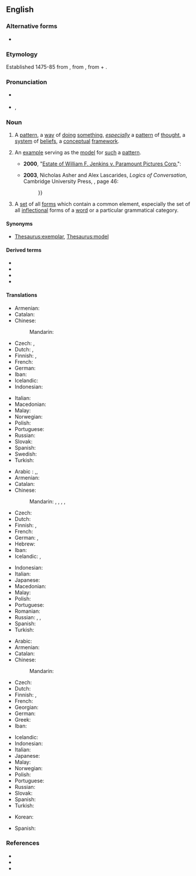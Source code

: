 ==English==
{{was wotd|2006|June|13}}

===Alternative forms===
* {{l|en|paradigma}} {{qualifier|archaic}}

===Etymology===
{{PIE root|en|deyḱ}}
Established 1475-85 from {{etyl|LL.|en}} {{m|la|paradīgma}}, from {{etyl|grc|en}} {{m|grc|παράδειγμα||pattern}}, from {{m|grc|παραδείκνυμι||I [[show]] [beside] or [[compare]]}} + {{m|grc|-μα||''[[form]]ing [[noun]]s [[concerning]] the [[result]]s of [[action]]s''}}.

===Pronunciation===
* {{a|UK}} {{IPA|/ˈpæɹ.ə.daɪm/|lang=en}}
* {{a|US}} {{enPR|ˈpär.ə.dīm}}, {{IPA|/ˈpæɹ.ə.daɪm/|/ˈpɛɹ.ə.daɪm/|/ˈpeɪɹ.ə.daɪm/|lang=en}}
*: {{a|Mary-marry-merry}} {{audio|en-us-paradigm.ogg|Audio (US)|lang=en}}

===Noun===
{{en-noun}}

# A [[pattern]], a [[way]] of [[doing]] [[something]], ''[[especially]]'' {{lb|en|now|_|often|_|pejorative}} a [[pattern]] of [[thought]], a [[system]] of [[belief]]s, a [[conceptual]] [[framework]].
#: {{syn|en|model|worldview}}
#: {{ux|en|Thomas Kuhn's landmark “The Structure of Scientific Revolutions” got people talking about '''paradigm''' shifts, to the point the word itself now suggests an incomplete or biased perspective.}}
# An [[example]] serving as the [[model]] for [[such]] a [[pattern]].
#: {{syn|en|template|exemplar|posterboy}}
#* '''2000''', "[[s:Estate of William F. Jenkins v. Paramount Pictures Corp.|Estate of William F. Jenkins v. Paramount Pictures Corp.]]":
#*: {{quote|en|According to the Fourth Circuit, “Coca-Cola” is “the '''paradigm''' of a descriptive mark that has acquired secondary meaning”.}}
#* '''2003''', Nicholas Asher and Alex Lascarides, ''Logics of Conversation'', Cambridge University Press, {{ISBN|0 521 65058 5}}, page 46:
#*: {{quote|en|DRT is a '''paradigm''' example of a dynamic semantic theory, {{...}}}}
# {{lb|en|linguistics}} A [[set]] of all [[form]]s which contain a common element, especially the set of all [[inflection]]al forms of a [[word]] or a particular grammatical category.
#: {{ux|en|The '''paradigm''' of "go" is "go, went, gone."}}

====Synonyms====
* {{sense|exemplar}} [[Thesaurus:exemplar]], [[Thesaurus:model]]

====Derived terms====
* {{l|en|morphoparadigm}}
* {{l|en|paradigmatic}}
* {{l|en|paradigm shift}}
* {{l|en|paradigmaticism}}

====Translations====
{{trans-top|way of viewing reality}}
* Armenian: {{t+|hy|հարացույց}}
* Catalan: {{t+|ca|paradigma|m}}
* Chinese:
*: Mandarin: {{t+check|cmn|模式|tr=móshì|sc=Hani}}
* Czech: {{t+|cs|paradigma|n}}, {{t+|cs|pojetí|n}}
* Dutch: {{t+|nl|paradigma|n}}, {{t|nl|denkkader|n}}
* Finnish: {{t+|fi|paradigma}}, {{t+|fi|maailmankatsomus}}
* French: {{t+|fr|paradigme|m}}
* German: {{t+|de|Paradigma|n}}
* Iban: {{t|iba|paradigma}}
* Icelandic: {{t+|is|hugarfar|n}}
* Indonesian: {{t+|id|paradigma}}
{{trans-mid}}
* Italian: {{t+|it|paradigma|m}}
* Macedonian: {{t|mk|парадигма|f|tr=paradígma}}
* Malay: {{t|ms|paradigma}}
* Norwegian: {{t+|no|paradigme|n}}
* Polish: {{t+|pl|paradygmat|m}}
* Portuguese: {{t+|pt|paradigma|m}}
* Russian: {{t+|ru|паради́гма|f}}
* Slovak: {{t|sk|paradigma|f}}
* Spanish: {{t+|es|paradigma}}
* Swedish: {{t+|sv|paradigm|n}}
* Turkish: {{t+|tr|paradigma}}
{{trans-bottom}}

{{trans-top|example serving as a model or pattern}}
* Arabic : {{t|ar|نُموذج}},{{t|ar|مِثَال}},{{t+|ar|آيَة}}
* Armenian: {{t+|hy|հարացույց}}
* Catalan: {{t+|ca|paradigma|m}}
* Chinese:
*: Mandarin: {{t+|cmn|範例|sc=Hani}}, {{t+|cmn|范例|tr=fànlì|sc=Hani}}, {{t+|cmn|模範|sc=Hani}}, {{t+|cmn|模范|tr=mófàn|sc=Hani}},{{t+|cmn|典范}}
* Czech: {{t+|cs|paradigma|n}}
* Dutch: {{t+|nl|paradigma|n}}
* Finnish: {{t+|fi|paradigma}}, {{t|fi|ajatusmalli}}
* French: {{t+|fr|paradigme|m}}
* German: {{t+|de|Beispiel|n}}, {{t+|de|Musterbeispiel|n}}
* Hebrew: {{t|he|פאראדיגמה|f|tr=paradigma}}
* Iban: {{t|iba|paradigma}}
* Icelandic: {{t+|is|fyrirmynd|f}}, {{t|is|viðmið|n}}
{{trans-mid}}
* Indonesian: {{t+|id|paradigma}}
* Italian: {{t+|it|paradigma|m}}
* Japanese: {{t+|ja|模範|tr=もはん, mohan}}
* Macedonian: {{t|mk|парадигма|f|tr=paradígma}}
* Malay: {{t|ms|paradigma}}
* Polish: {{t+|pl|paradygmat|m}}
* Portuguese: {{t+|pt|paradigma|m}}
* Romanian: {{t+|ro|paradigmă|f}}
* Russian: {{t+|ru|паради́гма|f}}, {{t+|ru|образе́ц|m}}, {{t+|ru|приме́р|m}}
* Spanish: {{t+|es|paradigma}}
* Turkish: {{t+|tr|paradigma}}
{{trans-bottom}}

{{trans-top|linguistics: all forms which contain a common element}}
* Arabic: {{t|ar|قياس (عِلم الصرْف)}}
* Armenian: {{t+|hy|հարացույց}}
* Catalan: {{t+|ca|paradigma|m}}
* Chinese:
*: Mandarin: {{t|cmn|词形变化表|sc=Hani}}
* Czech: {{t|cs|vzor|m}}
* Dutch: {{t+|nl|paradigma|n}}
* Finnish: {{t+|fi|paradigma}}, {{t+|fi|muotosarja}}
* French: {{t+|fr|paradigme|m}}
* Georgian: {{t+|ka|პარადიგმა}}
* German: {{t+|de|Paradigma|n}}
* Greek: {{t+|el|παράδειγμα|n}}
* Iban: {{t|iba|paradigma}}
{{trans-mid}}
* Icelandic: {{t+|is|beygingardæmi|n}}
* Indonesian: {{t+|id|paradigma}}
* Italian: {{t+|it|paradigma}}
* Japanese: {{t|ja|変化表|tr=へんかひょう, henkahyō}}
* Malay: {{t|ms|paradigma}}
* Norwegian: {{t+|no|paradigme|n}}
* Polish: {{t+|pl|paradygmat|m}}
* Portuguese: {{t+|pt|paradigma|m}}
* Russian: {{t+|ru|паради́гма|f}}
* Slovak: {{t|sk|vzor|m}}
* Spanish: {{t+|es|paradigma}}
* Turkish: {{t+|tr|paradigma}}
{{trans-bottom}}

{{checktrans-top}}
* Korean: {{t-check|ko|패러다임}}
{{trans-mid}}
* Spanish: {{t+check|es|paradigma|m}}
{{trans-bottom}}

===References===
* {{R:American Heritage 2000|paradigm}}
* {{R:Dictionary.com|paradigm}}
* {{R:WordNet 2003|paradigm}}